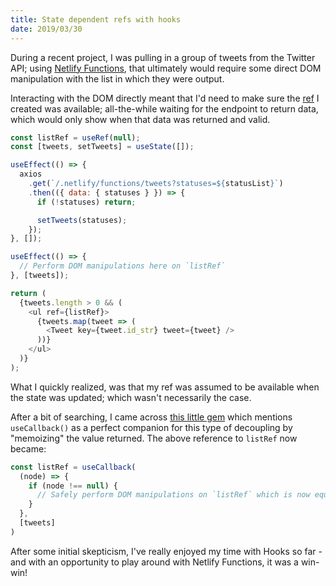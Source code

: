 ```yaml
---
title: State dependent refs with hooks
date: 2019/03/30
---
```


During a recent project, I was pulling in a group of tweets from the Twitter API; using [Netlify Functions](https://www.netlify.com/docs/functions/), that ultimately would require some direct DOM manipulation with the list in which they were output.

Interacting with the DOM directly meant that I'd need to make sure the [ref](https://reactjs.org/docs/hooks-reference.html#useref) I created was available; all-the-while waiting for the endpoint to return data, which would only show when that data was returned and valid.

```js
const listRef = useRef(null);
const [tweets, setTweets] = useState([]);

useEffect(() => {
  axios
    .get(`/.netlify/functions/tweets?statuses=${statusList}`)
    .then(({ data: { statuses } }) => {
      if (!statuses) return;

      setTweets(statuses);
    });
}, []);

useEffect(() => {
  // Perform DOM manipulations here on `listRef`
}, [tweets]);

return (
  {tweets.length > 0 && (
    <ul ref={listRef}>
      {tweets.map(tweet => (
        <Tweet key={tweet.id_str} tweet={tweet} />
      ))}
    </ul>
  )}
);
```

What I quickly realized, was that my ref was assumed to be available when the state was updated; which wasn't necessarily the case.

After a bit of searching, I came across [this little gem](https://reactjs.org/docs/hooks-faq.html#how-can-i-measure-a-dom-node) which mentions `useCallback()` as a perfect companion for this type of decoupling by "memoizing" the value returned. The above reference to `listRef` now became:

```js
const listRef = useCallback(
  (node) => {
    if (node !== null) {
      // Safely perform DOM manipulations on `listRef` which is now equal to `node`
    }
  },
  [tweets]
)
```

After some initial skepticism, I've really enjoyed my time with Hooks so far - and with an opportunity to play around with Netlify Functions, it was a win-win!
